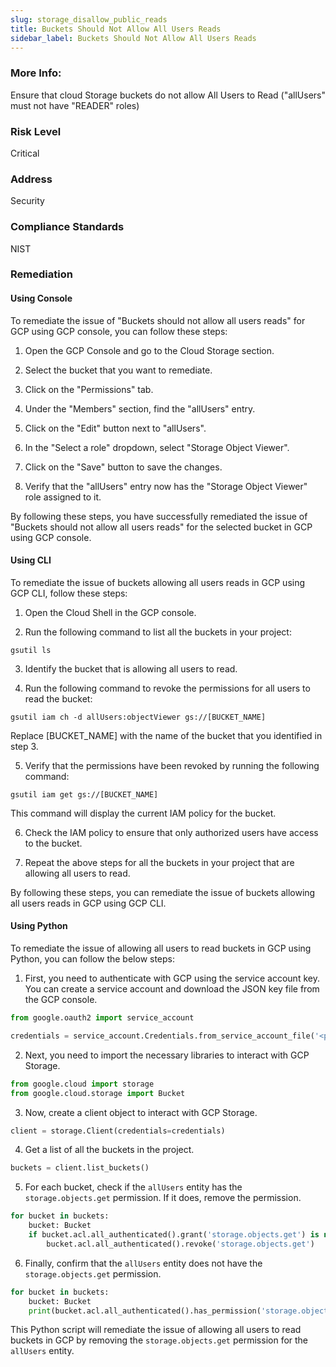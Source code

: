 ```yaml
---
slug: storage_disallow_public_reads
title: Buckets Should Not Allow All Users Reads
sidebar_label: Buckets Should Not Allow All Users Reads
---
```


### More Info:

Ensure that cloud Storage buckets do not allow All Users to Read ("allUsers" must not have "READER" roles)

### Risk Level

Critical

### Address

Security

### Compliance Standards

NIST
### Remediation

#### Using Console

To remediate the issue of "Buckets should not allow all users reads" for GCP using GCP console, you can follow these steps:

1. Open the GCP Console and go to the Cloud Storage section.

2. Select the bucket that you want to remediate.

3. Click on the "Permissions" tab.

4. Under the "Members" section, find the "allUsers" entry.

5. Click on the "Edit" button next to "allUsers".

6. In the "Select a role" dropdown, select "Storage Object Viewer".

7. Click on the "Save" button to save the changes.

8. Verify that the "allUsers" entry now has the "Storage Object Viewer" role assigned to it.

By following these steps, you have successfully remediated the issue of "Buckets should not allow all users reads" for the selected bucket in GCP using GCP console.

#### Using CLI

To remediate the issue of buckets allowing all users reads in GCP using GCP CLI, follow these steps:

1. Open the Cloud Shell in the GCP console.

2. Run the following command to list all the buckets in your project: 

```
gsutil ls
```

3. Identify the bucket that is allowing all users to read.

4. Run the following command to revoke the permissions for all users to read the bucket:

```
gsutil iam ch -d allUsers:objectViewer gs://[BUCKET_NAME]
```

Replace [BUCKET_NAME] with the name of the bucket that you identified in step 3.

5. Verify that the permissions have been revoked by running the following command:

```
gsutil iam get gs://[BUCKET_NAME]
```

This command will display the current IAM policy for the bucket.

6. Check the IAM policy to ensure that only authorized users have access to the bucket. 

7. Repeat the above steps for all the buckets in your project that are allowing all users to read. 

By following these steps, you can remediate the issue of buckets allowing all users reads in GCP using GCP CLI.

#### Using Python

To remediate the issue of allowing all users to read buckets in GCP using Python, you can follow the below steps:

1. First, you need to authenticate with GCP using the service account key. You can create a service account and download the JSON key file from the GCP console.

```python
from google.oauth2 import service_account

credentials = service_account.Credentials.from_service_account_file('<path/to/service_account_key.json>')
```

2. Next, you need to import the necessary libraries to interact with GCP Storage.

```python
from google.cloud import storage
from google.cloud.storage import Bucket
```

3. Now, create a client object to interact with GCP Storage.

```python
client = storage.Client(credentials=credentials)
```

4. Get a list of all the buckets in the project.

```python
buckets = client.list_buckets()
```

5. For each bucket, check if the `allUsers` entity has the `storage.objects.get` permission. If it does, remove the permission.

```python
for bucket in buckets:
    bucket: Bucket
    if bucket.acl.all_authenticated().grant('storage.objects.get') is not None:
        bucket.acl.all_authenticated().revoke('storage.objects.get')
```

6. Finally, confirm that the `allUsers` entity does not have the `storage.objects.get` permission.

```python
for bucket in buckets:
    bucket: Bucket
    print(bucket.acl.all_authenticated().has_permission('storage.objects.get'))
```

This Python script will remediate the issue of allowing all users to read buckets in GCP by removing the `storage.objects.get` permission for the `allUsers` entity.



